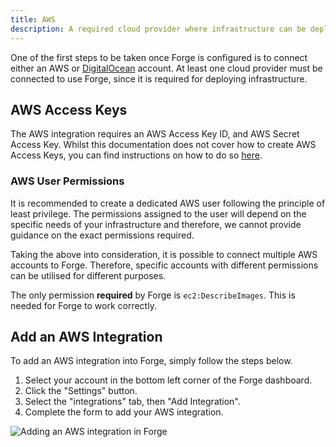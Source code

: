 ```yaml
---
title: AWS
description: A required cloud provider where infrastructure can be deployed.
---
```


One of the first steps to be taken once Forge is configured is to connect either an AWS or [DigitalOcean](/docs/integrations/digitalocean) account. At least one cloud provider must be connected to use Forge, since it is required for deploying infrastructure.

## AWS Access Keys

The AWS integration requires an AWS Access Key ID, and AWS Secret Access Key. Whilst this documentation does not cover how to create AWS Access Keys, you can find instructions on how to do so [here](https://docs.aws.amazon.com/IAM/latest/UserGuide/id_credentials_access-keys.html#Using_CreateAccessKey).

### AWS User Permissions

It is recommended to create a dedicated AWS user following the principle of least privilege. The permissions assigned to the user will depend on the specific needs of your infrastructure and therefore, we cannot provide guidance on the exact permissions required.

<Note>
    Taking the above into consideration, it is possible to connect multiple AWS accounts to Forge. Therefore, specific accounts with different permissions can be utilised for different purposes.
</Note>

The only permission **required** by Forge is `ec2:DescribeImages`. This is needed for Forge to work correctly.

## Add an AWS Integration

To add an AWS integration into Forge, simply follow the steps below.
1. Select your account in the bottom left corner of the Forge dashboard.
2. Click the "Settings" button.
3. Select the "integrations" tab, then "Add Integration".
4. Complete the form to add your AWS integration.

![Adding an AWS integration in Forge](/images/add-aws-integration.png)

